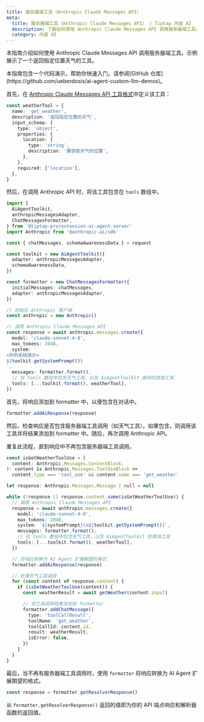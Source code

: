 ```yaml
---
title: 服务器端工具（Anthropic Claude Messages API）
meta:
  title: 服务器端工具（Anthropic Claude Messages API） | Tiptap 内容 AI
  description: 了解如何使用 Anthropic Claude Messages API 调用服务器端工具。
  category: 内容 AI
---
```



本指南介绍如何使用 Anthropic Claude Messages API 调用服务器端工具。示例展示了一个返回指定位置天气的工具。

<Callout title="代码演示可用" variant="info">
  本指南包含一个代码演示，帮助你快速入门。请参阅[GitHub
  仓库](https://github.com/ueberdosis/ai-agent-custom-llm-demos)。
</Callout>

首先，在 [Anthropic Claude Messages API 工具格式](https://docs.anthropic.com/en/docs/tool-use)中定义该工具：

```ts
const weatherTool = {
  name: 'get_weather',
  description: '返回指定位置的天气',
  input_schema: {
    type: 'object',
    properties: {
      location: {
        type: 'string',
        description: '要获取天气的位置',
      },
    },
    required: ['location'],
  },
}
```

然后，在调用 Anthropic API 时，将该工具包含在 `tools` 数组中。

```ts
import {
  AiAgentToolkit,
  anthropicMessagesAdapter,
  ChatMessagesFormatter,
} from '@tiptap-pro/extension-ai-agent-server'
import Anthropic from '@anthropic-ai/sdk'

const { chatMessages, schemaAwarenessData } = request

const toolkit = new AiAgentToolkit({
  adapter: anthropicMessagesAdapter,
  schemaAwarenessData,
})

const formatter = new ChatMessagesFormatter({
  initialMessages: chatMessages,
  adapter: anthropicMessagesAdapter,
})

// 初始化 Anthropic 客户端
const anthropic = new Anthropic()

// 调用 Anthropic Claude Messages API
const response = await anthropic.messages.create({
  model: 'claude-sonnet-4-0',
  max_tokens: 2048,
  system: `
<你的系统提示>
${toolkit.getSystemPrompt()}
`,
  messages: formatter.format(),
  // 在 tools 数组中包含天气工具，以及 AiAgentToolkit 提供的其他工具
  tools: [...toolkit.format(), weatherTool],
})
```

首先，将响应添加到 formatter 中，以便包含在对话中。

```ts
formatter.addAiResponse(response)
```

然后，检查响应是否包含服务器端工具调用（如天气工具）。如果包含，则调用该工具并将结果添加到 formatter 中。随后，再次调用 Anthropic API。

重复此流程，直到响应中不再包含服务器端工具调用。

```ts
const isGetWeatherToolUse = (
  content: Anthropic.Messages.ContentBlock,
): content is Anthropic.Messages.ToolUseBlock =>
  content.type === 'tool_use' && content.name === 'get_weather'

let response: Anthropic.Messages.Message | null = null

while (!response || response.content.some(isGetWeatherToolUse)) {
  // 调用 Anthropic Claude Messages API
  response = await anthropic.messages.create({
    model: 'claude-sonnet-4-0',
    max_tokens: 2048,
    system: `${systemPrompt}\n${toolkit.getSystemPrompt()}`,
    messages: formatter.format(),
    // 在 tools 数组中包含天气工具，以及 AiAgentToolkit 的其他工具
    tools: [...toolkit.format(), weatherTool],
  })

  // 将响应转换为 AI Agent 扩展期望的格式
  formatter.addAiResponse(response)

  // 处理天气工具调用
  for (const content of response.content) {
    if (isGetWeatherToolUse(content)) {
      const weatherResult = await getWeather(content.input)

      // 将工具调用结果添加到 formatter
      formatter.addChatMessage({
        type: 'toolCallResult',
        toolName: 'get_weather',
        toolCallId: content.id,
        result: weatherResult,
        isError: false,
      })
    }
  }
}
```

最后，当不再有服务器端工具调用时，使用 `formatter` 将响应转换为 AI Agent 扩展期望的格式。

```ts
const response = formatter.getResolverResponse()
```

从 `formatter.getResolverResponse()` 返回的值即为你的 API 端点响应和解析器函数的返回值。